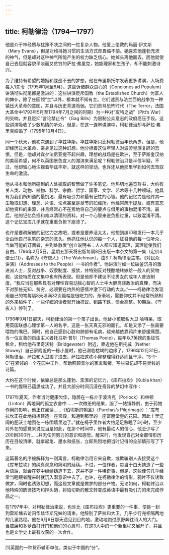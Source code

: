 ```yaml
---
---
---
```

title: 柯勒律治（1794—1797）
---




他是介于神经质与犹豫不决之间的一位复杂人物。他爱上伦敦的玛丽·伊文斯（Mary Evans），但是对维持她习惯的生活方式却畏缩不前。她喜欢他蓬勃充沛的神气，但是却对这种神气所能产生的权力缺乏信心。她掉头离他而去，而他就使自己去屈就容貌平淡而又贫穷的萨拉·弗里克，她能理家和生孩子，却不能刺激诗兴。

为了维持有希望的婚姻和逡巡不去的梦想，他在布里斯托尔发表更多讲演，入场费每人1先令（1795年1月至6月）。这些诉诸群众良心的（Conciones ad Populum）讲演彻头彻尾都是激进的：这些讲演贬斥国教（the Established Church）为富人的婢仆，除了庄园领“主”以外，根本就不知有主。它们谴责与法兰西的战争为一种镇压大革命的意图，并且与历史背道而驰。它们责骂恐怖时代（The Terror，法国大革命中1793年5月至1794年7月之间的时期）为一种对“皮特之战”（Pitt’s War）的交响，并且贬抑“言论禁止令”（Gag Bills）为限制公众意志的政府高压手段。这些讲演吸收了少数热情的听众，但是，在这一连串讲演中，柯勒律治却与萨拉·弗里克结婚了（1795年10月4日）。

同一个秋天，他初次遇到了华兹华斯。华兹华斯只比柯勒律治年长两岁，但是，他却经历过大革命，亲身见过这种幻想。他分担着这位年轻人对波旁皇族复辟的恐惧，但是，他却对宾夕法尼亚提不起兴趣，理想的战场是在欧洲，至于萨斯奎汉纳的美丽希望，何不以英国景色宜人的湖滨来满足呢？柯勒律治只是半信半疑，不过，他却留心地注视着华兹华斯，就这样的举动，也许还从他那里学到如何去驾驭生命的激流。

他从书本和他所碰到的人处摘取的智慧做了许多笔记。他热切地遍览群书，大约有关人类、动物、植物、科学、宗教、哲学、国家、文学、艺术等十几种领域。他具有为我们所知道的最饥渴、最有吸引力和最有记性的心智。他的记忆力是他终其一生吸取幻想、理念、片语、论点甚至是章节的贮藏所。他经常疏于提及，或有意忘却他资料的来源，并且经常心不在焉地将自己的要点与借用的事物混淆不清。最后，他的记忆负担和难以清理的资料，对一个心智来说负担过重，以致混淆不清。这个记忆宝库几乎就在重重负担下崩溃了。

也许是要疏解他的记忆力之故吧，或者是要养活太太，他想到编印和发行一本几乎全由他自己执笔的杂志的念头。他抓住他认识的每一个人，征召他的每一位听众，当做可能的订阅者，并到处散发“创立说明书：人人都应知道真理，真理能使我们自由。1796年2月5日，星期五那天将出版每隔8日出版一本杂文的第一集（定价4便士[1]），名称为《守夜人》（The Watchman），由S.T.柯勒律治主笔，《对民众讲演》（Addresses to the People）一书的作者”。他讲演时如一位破釜沉舟的激进派人士，反对战争、奴隶制度、报禁，并特别反对残酷地转嫁给一般人的货物税，这些特质在文集中也有所表现。但是他却不建议不论男女的成年人普选制度。“我应当在那些具有对理性容易动摇心智的人士中大胆高谈政治的真理，而决不对那些无知、贫穷，必须要在灼热的感情冲激下行动的大众。”——柯勒律治发现用自己的笔每隔8天填满32页篇幅是很吃力的，渐渐地，需要仰仗并不经常所熟知的外来稿件了。一些仔细的读者就开始抗议。销路下跌，债台高筑。10期后，《守夜人》停刊了。

1796年9月1日那天，柯勒律治的第一个孩子出世。他替小孩取名大卫·哈特莱，取用英国联想心理学第一人的名字。这是一张天真无邪的面孔，却是又添了一张需要喂饱的嘴巴。同时，他自己感到心脏和肺部有毛病，越来越依靠鸦片来舒缓痛楚。当一位友善的自由主义者托马斯·普尔（Thomas Poole），每年以7英镑的象征性租金，租给他布里奇沃特（Bridgewater）附近，靠近他在斯托威（Nether Stowey）自己家附近的一栋小屋时，他已濒临枯竭的边缘了。1796年12月31日，柯勒律治、萨拉和大卫搬了进去。萨拉把这栋小屋整理得舒适而且干净。“S-T-C”在紧邻的一个花园中工作，帮助照顾普尔的家禽和猪，写些易记却不易卖钱的诗篇。

大约在这个时候，依靠总是那么蓬勃、澎湃的记忆力，《库布拉坎》（Kubla khan）一书的腹稿已蕴思成功了，并且大部分时间沉浸在奇异的梦幻中写作：

1797年夏天，作者当时健康欠佳，隐居在一栋介于波洛克（Porlock）和林顿（Linton）两地间的孤立农舍中……一次微恙的结果，服了一帖镇静剂，由于药物作用的影响，他正在阅读……《珀切斯的朝圣》（Purchas’s Pilgrimage）：“库布拉坎正在此地指挥建造一座宫殿，和通到那里的一座富丽堂皇的花园。因此十里辽阔的肥沃土地围在一栋围墙里边了。”就在椅子里作者大约足足熟睡了3小时，至少对外在的感觉来说应当是如此，在那个时间中，他有最动人的信心，他至少写了200到300行……并无任何努力的意识和感觉。醒来时，他发现自己对全部情形历历在目般清晰，就拿起笔、墨水和纸张，立即热烈地把当时记得的全部情形写了下来。



这篇著名的序被解释为一则寓言，柯勒律治用它来自欺，或欺骗别人去接受这个《库布拉坎》的纯真观念和简明的延续。不过，一位作者，每当于白天铸造了一些片语后，就会在梦中继续铸造下去，这并不是一件稀奇事，但是，这些佳句几乎经常当睡眠者醒来时就沉入潜意识中去了。也许，在柯勒律治的情形，鸦片不仅诱致做梦，同时也诱致幻想，而这段文章就是做梦的部分产物。无论如何，柯勒律治以他特殊的韵律技巧和押头韵，将珀切斯的散文转变成英语中最有吸引力的未完成作品之一。

在1797年中，对柯勒律治来说，也许比《库布拉坎》更重要的一件事，便是一封到雷斯塘去访问华兹华斯兄妹的请柬。他辞别了萨拉和大卫，几乎步行完相隔两地的几里路程。他在6月6日那天遥见到目的地，激动地跑过原野奔往诗人的大门。当威廉和多萝西打开门和他们的心扉时，在这3人中的一个新里程又展开了，并且也是文学史上最有收获的一次合作。



* * *



[1]英国的一种货币辅币单位，类似于中国的“分”。